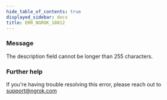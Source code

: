 ```yaml
---
hide_table_of_contents: true
displayed_sidebar: docs
title: ERR_NGROK_18012
---
```


### Message

The description field cannot be longer than 255 characters.

### Further help

If you're having trouble resolving this error, please reach out to [support@ngrok.com](mailto:support@ngrok.com?subject=Help%20with%20ERR_NGROK_18012)
